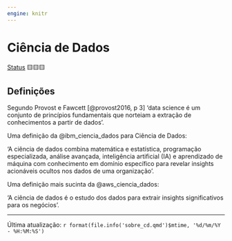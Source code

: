 ```yaml
---
engine: knitr
---
```


# Ciência de Dados

[Status](convencoes.html#status-do-material) 🟨🟨🟨

## Definições

Segundo Provost e Fawcett [@provost2016, p 3] 'data science é um conjunto de princípios fundamentais que norteiam a extração de conhecimentos a partir de dados'.

Uma definição da @ibm_ciencia_dados para Ciência de Dados:

'A ciência de dados combina matemática e estatística, programação especializada, análise avançada, inteligência artificial (IA) e aprendizado de máquina com conhecimento em domínio específico para revelar insights acionáveis ocultos nos dados de uma organização'.

Uma definição mais sucinta da @aws_ciencia_dados:

'A ciência de dados é o estudo dos dados para extrair insights significativos para os negócios'.

------------------------------------------------------------------------

Última atualização: `r format(file.info('sobre_cd.qmd')$mtime, '%d/%m/%Y - %H:%M:%S')`
